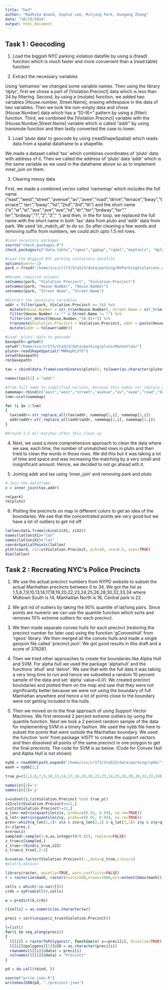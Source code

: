```yaml
---
title: "hw3"
author: "Radhika Anand, Sophie Lee, Minjung Park, Kungang Zhang"
date: "10/19/2014"
output: html_document
---
```

## Task 1 : Geocoding

1) Load the biggish NYC parking violation datafile by using a (fread) function which is much faster and more convenient than a (read.table) function 

2) Extract the necessary variables

Using 'setnames' we changed some variable names. Then using the library 'dplyr', first we chose a part of [Violation.Precinct] data which is less than 34 by filtering. Second, by using a (mutate) function, we added two variables [House.number, Street.Name], erasing whitespace in the data of two variables. Then we took the non-empty data and chose [House.Number] data which has a "[0-9]+" pattern by using a (filter) function. Third, we combined the [Violation.Precinct] variable with the [House.Number,Street.Name] variable which is called "addr" by using transmute function and then lastly converted the case to lower.

3) Load 'pluto data' to geocode by using (readShapeSpatial) which reads data from a spatial dataframe to a shapefile.

We made a dataset called 'tax' which combines coordinates of 'pluto' data with address of it. Then we called the address of 'pluto' data 'addr' which is the same variable as we used in the dataframe above so as to implement inner_join on them.

3) Clearing messy data

First, we made a combined vector called 'namemap' which includes the full name ("east","west","street","avenue","av","avee","road","drive","terrace","bway","terrace"," terr","bway","1st","2nd","3rd","th ") and the short name ("e","w","st","ave","ave","ave","rd","dr","ter","brdway","ter"," ter","brdway","1","2","3"," ") and then, in the for loop, we replaced the full name with the short name in both 'tax' data from pluto and 'addr' data from park. We used 'str_match_all' to do so. So after cleaning a few words and removing suffix from numbers, we could atch upto 1.5 mil rows. 

```r
#Load necessary packages
source("check_packages.R")
check_packages(c("data.table","rgeos","ggmap","rgdal","maptools", "dplyr","stringr","lubridate","e1071", "RColorBrewer"))

#Load the Biggish NYC parking violations datafile
options(warn=-1)
park = fread("/home/vis/cr173/Sta523/data/parking/NYParkingViolations.csv",sep=",", verbose=FALSE, showProgress=FALSE)

#Rename required columns
setnames(park, "Violation Precinct", "Violation.Precinct")
setnames(park, "House Number", "House.Number")
setnames(park, "Street Name", "Street.Name")

#Extract the necessary variables
addr = filter(park, Violation.Precinct <= 34) %>%
  mutate(House.Number = str_trim(House.Number), Street.Name = str_trim(Street.Name)) %>%
  filter(House.Number != "" & Street.Name != "") %>%
  filter(str_detect(House.Number,"[0-9]+")) %>%
  transmute(Violation.Precinct = Violation.Precinct, addr = paste(House.Number, Street.Name)) %>%
  mutate(addr = tolower(addr))

#Load 'pluto' data to geocode
basepath<-getwd()
setwd("/home/vis/cr173/Sta523/data/parking/pluto/Manhattan/")
pluto<-readShapeSpatial("MNMapPLUTO")
setwd(basepath)
rm(basepath)

tax = cbind(data.frame(coordinates(pluto)), tolower(as.character(pluto$Address)))

names(tax)[3] = "addr"

#from full name to simplified version, because this makes str_replace_all much easier
namemap<-rbind(c("east","west","street","avenue","av","avee","road","drive","terrace"," terr","bway","1st","2nd","3rd","th "), c("e","w","st","ave","ave","ave","rd","dr","ter"," ter","brdway","1","2","3"," "))
lnm<-ncol(namemap)

for (i in 1:lnm)
{
  tax$addr<-str_replace_all(tax$addr, namemap[1,i], namemap[2,i])
  addr$addr<-str_replace_all(addr$addr, namemap[1,i], namemap[2,i])
}

#Around 1.5 mil matches after this clean up
```

4) Next, we used a more comprehensive approach to clean the data where we saw, each time, the number of unmatched rows in pluto and then tried to clean the words in those rows. We did this but it was taking a lot of time and space and was increasing the matching by a very small and insignificant amount. Hence, we decided to not go ahead wth it.

5) Joining addr and tax using 'inner_join' and removing park and pluto

```r
# Join the dataframe
z = inner_join(tax,addr)

rm(park)
rm(pluto)
```

6) Plotting the precincts on map in different colors to get an idea of the boundaries. We see that the concentrated points are very good but we have a lot of outliers to get rid off.

```r
latlon=data.frame(cbind(z$X1, z$X2))
names(latlon$X1)="lon"
names(latlon$X2)="lat"
coord=SpatialPoints(latlon)
plot(coord, col=z$Violation.Precinct, pch=18, cex=0.5, axes=TRUE)
dim(latlon)
```

## Task 2 : Recreating NYC’s Police Precincts

1) We use the actual precinct numbers from NYPD website to subset the actual Manhattan precincts between 0 to 34. We got the list as 1,5,6,7,9,10,13,14,17,18,19,20,22,23,24,25,26,28,30,32,33,34 where Midtown South is 14, Manhattan North is 18, Central park is 22.

2) We got rid of outliers by taking the 90% quantile of lat/long pairs. Since points are numeric we can use the quantile function which sorts and removes 10% extreme outliers for each precinct.

3) We then made separate convex hulls for each precinct (restoring the precinct number for later use) using the function 'gConvexHull' from 'rgeos' library. We then merged all the convex hulls and made a single geojson file called 'precinct.json'. We got good results in this draft and a score of 378281.

4) Then we tried other approaches to create the boundaries like Alpha Hull and SVM. For alpha hull we used the package 'alphahull' and the functions 'ahull' and 'delvor'. We saw that with the full data it was taking a very long time to run and hence we subsetted a random 10 percent sample of the data and set 'alpha' value=0.01. We created precinct boundaries and plotted them on the map and saw that they were not significantly better because we were not using the boundary of full Manhattan anywhere and hence a lot of points close to the boundary were not getting included in the hulls.

5) Then we moved on to the final approach of using Support Vector Machines. We first removed 2 percent extreme outliers by using the quantile function. Next we took a 2 percent random sample of the data for implementing SVM in a timely fashion. We used the nybb file here to subset the points that were outside the Manhattan boundary. We used the function 'svm' from package 'e1071' to create the support vectors and then dissolved all points of the same precinct in one polygon to get the final precincts. The code for SVM is as below. (Code for Convex Hull and Alpha Hull is not shown)

```r
nybb = readOGR(path.expand("/home/vis/cr173/Sta523/data/parking/nybb/"),"nybb",stringsAsFactors=FALSE, verbose=FALSE)
manh = nybb[2,]

true_p=c(1,5,6,7,9,10,13,14,17,18,19,20,22,23,24,25,26,28,30,32,33,34)

names(z)[2]='x'
names(z)[3]='y'

z=subset(z,(z$Violation.Precinct %in% true_p))
z22=z[z$Violation.Precinct==22,]
z=z[z$Violation.Precinct!=22,]
q_lon<-matrix(quantile(z$x, probs=c(0.01, 0.99), na.rm=TRUE))
q_lat<-matrix(quantile(z$y, probs=c(0.01, 0.99), na.rm=TRUE))
pres<-which(q_lon[1,1]< z$x & z$x<q_lon[2,1] & q_lat[1,1]< z$y & z$y<q_lat[2,1])
z<-z[pres,]
n=nrow(z)
sampled<-sample(1:n,as.integer(n*0.02), replace=FALSE)
z_true=z[sampled,]
z_true<-rbind(z_true,z22)
z_true=z_true[,2:4]

k=svm(as.factor(Violation.Precinct)~.,data=z_true,cross=1)
#plot(k,data=s)

library(raster, quietly=TRUE, warn.conflicts=FALSE)
r = rasterize(manh, raster(ncols=500,nrows=1000,ext=extent(bbox(manh))))

cells = which(!is.na(r[]))
crds = xyFromCell(r,cells)

w = predict(k,crds)

r[cells] = as.numeric(as.character(w))

preci = sort(unique(z_true$Violation.Precinct))

l=list()
for(i in seq_along(preci))
{
  l[[i]] = rasterToPolygons(r, function(x) x==preci[i], dissolve=TRUE)
  l[[i]]@polygons[[1]]@ID = as.character(preci[i])
  rownames(l[[i]]@data) = preci[i]
  colnames(l[[i]]@data) = "Precinct"
}

pd = do.call(rbind, l)

source("write_json.R")
writeGeoJSON(pd, "./precinct.json")

```

